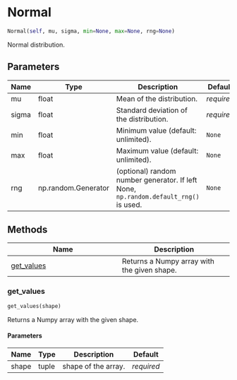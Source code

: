 # Normal { #ANNarchy.core.Random.Normal }

```python
Normal(self, mu, sigma, min=None, max=None, rng=None)
```

Normal distribution.

## Parameters {.doc-section .doc-section-parameters}

| Name   | Type                | Description                                                                          | Default    |
|--------|---------------------|--------------------------------------------------------------------------------------|------------|
| mu     | float               | Mean of the distribution.                                                            | _required_ |
| sigma  | float               | Standard deviation of the distribution.                                              | _required_ |
| min    | float               | Minimum value (default: unlimited).                                                  | `None`     |
| max    | float               | Maximum value (default: unlimited).                                                  | `None`     |
| rng    | np.random.Generator | (optional) random number generator. If left None, `np.random.default_rng()` is used. | `None`     |

## Methods

| Name | Description |
| --- | --- |
| [get_values](#ANNarchy.core.Random.Normal.get_values) | Returns a Numpy array with the given shape. |

### get_values { #ANNarchy.core.Random.Normal.get_values }

```python
get_values(shape)
```

Returns a Numpy array with the given shape.

#### Parameters {.doc-section .doc-section-parameters}

| Name   | Type   | Description         | Default    |
|--------|--------|---------------------|------------|
| shape  | tuple  | shape of the array. | _required_ |